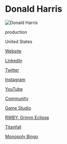 # Donald Harris

![Donald Harris](https://avatars1.githubusercontent.com/u/5041003?s=400&v=4)

<Skills>

production

</Skills>

<Location>

United States

</Location>

<Personal>

[Website](http://donald-harris.com/)

[LinkedIn](https://www.linkedin.com/in/donaldharris/)

[Twitter](https://twitter.com/tallgamer)

[Instagram](https://www.instagram.com/tallgamer/)

[YouTube](https://www.youtube.com/user/TheDonaldHarris)

</Personal>

<Business>

[Community](http://www.atxgamemakers.com/)

[Game Studio](https://farbridge.com/)

</Business>



<Games>

[RWBY: Grimm Eclipse](https://store.steampowered.com/app/418340/RWBY_Grimm_Eclipse/)

[Titanfall](https://www.ea.com/games/titanfall/titanfall-2)

[Monopoly Bingo](https://play.google.com/store/apps/details?id=com.sharkparty.monopolybingo54&hl=en_US)

</Games>
